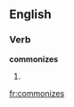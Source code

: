 
==English==

===Verb===
'''commonizes'''

# {{third-person singular of|[[commonize]]}}

[[fr:commonizes]]